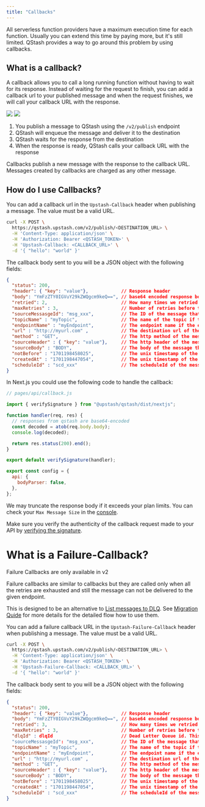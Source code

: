 ```yaml
---
title: "Callbacks"
---
```


All serverless function providers have a maximum execution time for each
function. Usually you can extend this time by paying more, but it's still
limited. QStash provides a way to go around this problem by using callbacks.

## What is a callback?

A callback allows you to call a long running function without having to wait for
its response. Instead of waiting for the request to finish, you can add a
callback url to your published message and when the request finishes, we will
call your callback URL with the response.


<img className="block h-32 dark:hidden" src="/img/qstash/callbacks.png" />
<img className="hidden h-40 dark:block" src="/img/qstash/callback_dark.png" />


1. You publish a message to QStash using the `/v2/publish` endpoint
2. QStash will enqueue the message and deliver it to the destination
3. QStash waits for the response from the destination
4. When the response is ready, QStash calls your callback URL with the response

Callbacks publish a new message with the response to the callback URL. Messages
created by callbacks are charged as any other message.

## How do I use Callbacks?

You can add a callback url in the `Upstash-Callback` header when publishing a
message. The value must be a valid URL.

```bash
curl -X POST \
  https://qstash.upstash.com/v2/publish/<DESTINATION_URL> \
  -H 'Content-Type: application/json' \
  -H 'Authorization: Bearer <QSTASH_TOKEN>' \
  -H 'Upstash-Callback: <CALLBACK_URL>' \
  -d '{ "hello": "world" }'
```

The callback body sent to you will be a JSON object with the following fields:

```json
{
  "status": 200,
  "header": { "key": "value"},            // Response header 
  "body": "YmFzZTY0IGVuY29kZWQgcm9keQ==", // base64 encoded response body
  "retried": 2,                           // How many times we retried to deliver the original message
  "maxRetries" : 3,                       // Number of retries before the message assumed to be failed to delivered.
  "sourceMessasgeId": "msg_xxx",          // The ID of the message that triggered the callback
  "topicName" : "myTopic",                // The name of the topic if the request was part of a topic 
  "endpointName" : "myEndpoint",          // The endpoint name if the endpoint is given a name within a topic
  "url" : "http://myurl.com" ,            // The destination url of the message that triggered the callback
  "method" : "GET",                       // The http method of the message that triggered the callback
  "sourceHeader" : { "key": "value"},     // The http header of the message that triggered the callback
  "sourceBody" : "BODY",                  // The body of the message that triggered the callback
  "notBefore" : "1701198458025",          // The unix timestamp of the message that triggered the callback is/will be delivered in milliseconds
  "createdAt" : "1701198447054",          // The unix timestamp of the message that triggered the callback is created in milliseconds
  "scheduleId" : "scd_xxx"                // The scheduleId of the message if the message is triggered by a schedule
}
```

In Next.js you could use the following code to handle the callback:

```js
// pages/api/callback.js

import { verifySignature } from "@upstash/qstash/dist/nextjs";

function handler(req, res) {
  // responses from qstash are base64-encoded
  const decoded = atob(req.body.body);
  console.log(decoded);

  return res.status(200).end();
}

export default verifySignature(handler);

export const config = {
  api: {
    bodyParser: false,
  },
};
```

We may truncate the response body if it exceeds your plan limits. You can check
your `Max Message Size` in the
[console](https://console.upstash.com/qstash?tab=details).

Make sure you verify the authenticity of the callback request made to your API
by
[verifying the signature](/qstash/features/security/#request-signing-optional).

# What is a Failure-Callback?

<Info>Failure Callbacks are only available in v2</Info>

Failure callbacks are similar to callbacks but they are called only when all the retries are exhausted and still 
the message can not be delivered to the given endpoint.

This is designed to be an alternative to [List messages to DLQ](/qstash/api/dlq/listMessages). See [Migration Quide](/qstash/migrating/v2#where-are-the-messages-in-v2) for more details for the detailed flow how to use them.

You can add a failure callback URL in the `Upstash-Failure-Callback` header when publishing a
message. The value must be a valid URL.

```bash
curl -X POST \
  https://qstash.upstash.com/v2/publish/<DESTINATION_URL> \
  -H 'Content-Type: application/json' \
  -H 'Authorization: Bearer <QSTASH_TOKEN>' \
  -H 'Upstash-Failure-Callback: <CALLBACK_URL>' \
  -d '{ "hello": "world" }'
```

The callback body sent to you will be a JSON object with the following fields:

```json
{
  "status": 200,
  "header": { "key": "value"},            // Response header 
  "body": "YmFzZTY0IGVuY29kZWQgcm9keQ==", // base64 encoded response body
  "retried": 3,                           // How many times we retried to deliver the original message
  "maxRetries" : 3,                       // Number of retries before the message assumed to be failed to delivered.
  "dlqId" : dlqId                         // Dead Letter Queue id. This can be used to retrieve/remove the related message from DLQ.
  "sourceMessasgeId": "msg_xxx",          // The ID of the message that triggered the callback
  "topicName" : "myTopic",                // The name of the topic if the request was part of a topic 
  "endpointName" : "myEndpoint",          // The endpoint name if the endpoint is given a name within a topic
  "url" : "http://myurl.com" ,            // The destination url of the message that triggered the callback
  "method" : "GET",                       // The http method of the message that triggered the callback
  "sourceHeader" : { "key": "value"},     // The http header of the message that triggered the callback
  "sourceBody" : "BODY",                  // The body of the message that triggered the callback
  "notBefore" : "1701198458025",          // The unix timestamp of the message that triggered the callback is/will be delivered in milliseconds
  "createdAt" : "1701198447054",          // The unix timestamp of the message that triggered the callback is created in milliseconds
  "scheduleId" : "scd_xxx"                // The scheduleId of the message if the message is triggered by a schedule
}
```

